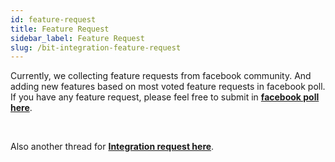 ```yaml
---
id: feature-request
title: Feature Request
sidebar_label: Feature Request
slug: /bit-integration-feature-request
---
```


Currently, we collecting feature requests from facebook community.
And adding new features based on most voted feature requests in facebook poll.
If you have any feature request, please feel free to submit in [__facebook poll here__](https://www.facebook.com/groups/bitapps/posts/4088723257806464/).

<br/>

Also another thread for [__Integration request here__](https://www.facebook.com/groups/bitapps/posts/4024969517515172/).
